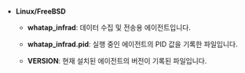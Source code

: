 * **Linux/FreeBSD**

  * **whatap_infrad**: 데이터 수집 및 전송용 에이전트입니다.

  * **whatap_infrad.pid**: 실행 중인 에이전트의 PID 값을 기록한 파일입니다.

  * **VERSION**: 현재 설치된 에이전트의 버전이 기록된 파일입니다.